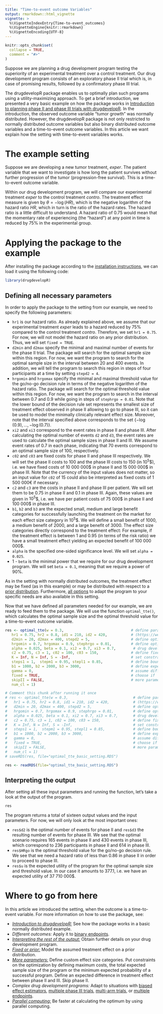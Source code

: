 ```yaml
---
title: "Time-to-event outcome Variables"
output: rmarkdown::html_vignette
vignette: >
  %\VignetteIndexEntry{Time-to-event_outcomes}
  %\VignetteEngine{knitr::rmarkdown}
  %\VignetteEncoding{UTF-8}
---
```


```r
knitr::opts_chunk$set(
  collapse = TRUE,
  comment = "#>"
)
```

Suppose we are planning a drug development program testing the superiority of an experimental treatment over a control treatment. Our drug development program consists of an exploratory phase II trial which is, in case of promising results, followed by a confirmatory phase III trial.

The drugdevelopR package enables us to optimally plan such programs using a utility-maximizing approach. To get a brief introduction, we presented a very basic example on how the package works in [Introduction to planning phase II and phase III trials with drugdevelopR](https://sterniii3.github.io/drugdevelopR/articles/Introduction-to-drugdevelopR.html). In the introduction, the observed outcome variable "tumor growth" was normally distributed. However, the drugdevelopR package is not only restricted to normally distributed outcome variables but also binary distributed outcome variables and a time-to-event outcome variables. In this article we want explain how the setting with time-to-event variables works.

# The example setting
Suppose we are developing a new tumor treatment, *exper*. The patient variable that we want to investigate is how long the patient survives without further progression of the tumor (progression-free survival). This is a time-to-event outcome variable.

Within our drug development program, we will compare our experimental treatment *exper* to the control treatment *contro*.
The treatment effect measure is given by $\theta = −\log(HR)$, which is the negative logarithm of the hazard ratio $HR$, which in turn is the ratio of the hazard rates. The hazard ratio is a little difficult to understand. A hazard ratio of 0.75 would mean that the momentary rate of experiencing (the "hazard") at any point in time is reduced by 75% in the experimental group. 

# Applying the package to the example

After installing the package according to the [installation instructions](https://sterniii3.github.io/drugdevelopR/#Installation), we can load it using the following code:
```r
library(drugdevelopR)
```

## Defining all necessary parameters
In order to apply the package to the setting from our example, we need to specify the following parameters:

* `hr1` is our hazard ratio. As already explained above, we assume that our experimental treatment *exper* leads to a hazard reduced by 75\% compared to the control treatment *contro*. Therefore, we set `hr1 = 0.75`. For now, we will not model the hazard ratio on any prior distribution. Thus, we will set `fixed = TRUE`.
* `d2min` and `d2max` specify the minimal and maximal number of events for the phase II trial. The package will search for the optimal sample size within this region. For now, we want the program to search for the optimal sample size in the interval between 20 and 400 events. In addition, we will tell the program to search this region in steps of four participants at a time by setting `stepd2 = 4`.
* `hrgomin` and `hrgomax` specify the minimal and maximal threshold value for the go/no-go decision rule in terms of the negative logarithm of the hazard ratio. The package will search for the optimal threshold value within this region. For now, we want the program to search in the interval between 0.7 and 0.9 while going in steps of `stephrgo = 0.01`. Note that the lower bound of the decision rule set represents the smallest size of treatment effect observed in phase II allowing to go to phase III, so it can be used to model the minimally clinically relevant effect size. Moreover, note that the interval specified above corresponds to the set $\{-\log(0.9), ..., -\log(0.7)\}$.
* `xi2` and `xi3` correspond to the event rates in phase II and phase III. After calculating the optimal number of events `d2` and `d3`, the event rates are used to calculate the optimal sample sizes in phase II and III. We assume event rates of 0.7 in each phase, indicating that 70 events correspond to an optimal sample size of 100, respectively.
* `c02` and `c03` are fixed costs for phase II and phase III respectively. We will set the phase II costs to 100 and the phase III costs to 150 (in $10^5$\$), i.e. we have fixed costs of 10 000 000\$ in phase II and 15 000 000\$ in phase III. Note that the currency of the input values does not matter, so an input value for `c02` of 15 could also be interpreted as fixed costs of 1 500 000€ if necessary. 
* `c2` and `c3` are the costs in phase II and phase III per patient. We will set them to be 0.75 in phase II and 0.1 in phase III. Again, these values are given in $10^5$\$, i.e. we have per patient costs of 75 000\$ in phase II and 100 000\$ in phase III.
* `b1`, `b2` and `b3` are the expected small, medium and large benefit categories for successfully launching the treatment on the market for each effect size category in $10^5$\$. We will define a small benefit of 1000, a medium benefit of 2000, and a large benefit of 3000. The effect size categories directly correspond to the treatment effect: For example, if the treatment effect is between 1 and 0.95 (in terms of the risk ratio) we have a small treatment effect yielding an expected benefit of 100 000 000\$.
* `alpha` is the specified one-sided significance level. We will set `alpha = 0.025`.
* 1 - `beta` is the minimal power that we require for our drug development program. We will set `beta = 0.1`, meaning that we require a power of 90%.

As in the setting with normally distributed outcomes, the treatment effect may be fixed (as in this example) or may be distributed with respect to a [prior distribution](https://sterniii3.github.io/drugdevelopR/articles/Fixed_and_prior_distributions.html). Furthermore, [all options](https://sterniii3.github.io/drugdevelopR/articles/More_Parameters.html) to adapt the program to your specific needs are also available in this setting.

Now that we have defined all parameters needed for our example, we are ready to feed them to the package. We will use the function `optimal_tte()`, which calculates the optimal sample size and the optimal threshold value for a time-to-event outcome variable.
```r
res <- optimal_tte(w = 0.3,                               # define parameters for prior
   hr1 = 0.75, hr2 = 0.8, id1 = 210, id2 = 420,           # (https://web.imbi.uni-heidelberg.de/prior/)
   d2min = 20, d2max = 400, stepd2 = 5,                   # define optimization set for d2
   hrgomin = 0.7, hrgomax = 0.9, stephrgo = 0.01,         # define optimization set for HRgo
   alpha = 0.025, beta = 0.1, xi2 = 0.7, xi3 = 0.7,        # drug development planning parameters
   c2 = 0.75, c3 = 1, c02 = 100, c03 = 150,               # define fixed and variable costs
   K = Inf, N = Inf, S = -Inf,                            # set constraints
   steps1 = 1,  stepm1 = 0.95, stepl1 = 0.85,             # define boundary for  effect size categories
   b1 = 1000, b2 = 2000, b3 = 3000,                       # define expected benefits
   gamma = 0,                                             # assume different/same population structures 
   fixed = TRUE,                                          # choose if  effects are fixed or random
   skipII = FALSE,                                        # more parameters
   num_cl = 1)
```

```r
# Comment this chunk after running it once
# res <- optimal_tte(w = 0.3,                              # define parameters for prior
#   hr1 = 0.75, hr2 = 0.8, id1 = 210, id2 = 420,           # (https://web.imbi.uni-heidelberg.de/prior/)
#   d2min = 20, d2max = 400, stepd2 = 5,                   # define optimization set for d2
#   hrgomin = 0.7, hrgomax = 0.9, stephrgo = 0.01,         # define optimization set for HRgo
#   alpha = 0.025, beta = 0.1, xi2 = 0.7, xi3 = 0.7,       # drug development planning parameters
#   c2 = 0.75, c3 = 1, c02 = 100, c03 = 150,               # define fixed and variable costs
#   K = Inf, N = Inf, S = -Inf,                            # set constraints
#   steps1 = 1,  stepm1 = 0.95, stepl1 = 0.85,             # define boundary for  effect size categories
#   b1 = 1000, b2 = 2000, b3 = 3000,                       # define expected benefits
#   gamma = 0,                                             # assume different/same population structures
#   fixed = TRUE,                                          # choose if  effects are fixed or random
#   skipII = FALSE,                                        # more parameters
#   num_cl = 1)
# saveRDS(res, file="optimal_tte_basic_setting.RDS")
```
```r
res <- readRDS(file="optimal_tte_basic_setting.RDS")
```

## Interpreting the output

After setting all these input parameters and running the function, let's take a look at the output of the program.

```r
res
```


The program returns a total of sixteen output values and the input parameters. For now, we will only look at the most important ones:

* `res$d2` is the optimal number of events for phase II and `res$d3` the resulting number of events for phase III. We see that the optimal scenario requires 165 events in phase II and 430 events in phase III, which correspond to 236 participants in phase II and 614 in phase III. 
* `res$HRgo` is the optimal threshold value for the go/no-go decision rule. We see that we need a hazard ratio of less than 0.86 in phase II in order to proceed to phase III. 
* `res$u` is the expected utility of the program for the optimal sample size and threshold value. In our case it amounts to 377.1, i.e. we have an expected utility of 37 710 000\$. 


# Where to go from here

In this article we introduced the setting, when the outcome is a time-to-event variable. 
For more information on how to use the package, see:

* [*Introduction to drugdevelopR:*](https://sterniii3.github.io/drugdevelopR/articles/Introduction-to-drugdevelopR.html) See how the package works in a basic normally distributed example.
* *Different outcomes:* Apply it to [binary endpoints](https://sterniii3.github.io/drugdevelopR/articles/Binary_outcomes.html).
* [*Interpreting the rest of the output:*](https://sterniii3.github.io/drugdevelopR/articles/Interpreting_Output.html) Obtain further details on your drug development program.
* [*Fixed or prior:*](https://sterniii3.github.io/drugdevelopR/articles/Fixed_and_prior_distributions.html) Model the assumed treatment effect on a prior distribution.
* [*More parameters:*](https://sterniii3.github.io/drugdevelopR/articles/More_Parameters.html) Define custom effect size categories. Put constraints on the optimization by defining maximum costs, the total expected sample size of the program or the minimum expected probability of a successful program. Define an expected difference in treatment effect between phase II and III. Skip phase II.
* *Complex drug development programs:* Adapt to situations with [biased effect estimators](https://sterniii3.github.io/drugdevelopR/articles/Bias_adjustment.html), [multiple phase III trials](https://sterniii3.github.io/drugdevelopR/articles/Multitrial.html), [multi-arm trials](https://sterniii3.github.io/drugdevelopR/articles/Multiarm_Trials.html), or [multiple endpoints](https://sterniii3.github.io/drugdevelopR/articles/Multiple_Endpoints.html).
* [*Parallel computing:*](https://sterniii3.github.io/drugdevelopR/articles/More_Parameters.html#parallel-computing) Be faster at calculating the optimum by using parallel computing.
